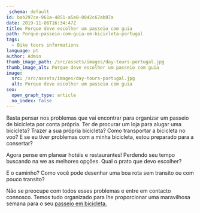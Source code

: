 ```yaml
---
_schema: default
id: bab297ce-961a-4851-a5e8-0842c67ab87a
date: 2019-11-06T16:34:47Z
title: Porque deve escolher um passeio com guia
path: Porque-passeio-com-guia-em-bicicleta-portugal
tags:
  - Bike tours informations
language: pt
author: Admin
thumb_image_path: /src/assets/images/day-tours-portugal.jpg
thumb_image_alt: Porque deve escolher um passeio com guia
image:
  src: /src/assets/images/day-tours-portugal.jpg
  alt: Porque deve escolher um passeio com guia
seo:
  open_graph_type: article
  no_index: false
---
```

Basta pensar nos problemas que vai encontrar&nbsp;para organizar um passeio de
bicicleta por conta própria. Ter de procurar&nbsp;um loja para alugar uma bicicleta?
Trazer a sua própria bicicleta? Como transportar a bicicleta no voo? E se eu
tiver problemas com a minha bicicleta, estou preparado para a consertar?

Agora pense em planear hotéis e restaurantes! Perdendo seu tempo buscando na we
as melhores opções. Qual o prato que&nbsp;devo escolher?

E o caminho? Como você pode desenhar&nbsp;uma boa rota sem transito ou com pouco
transito?

Não se preocupe com todos esses problemas e entre em contacto connosco. Temos
tudo organizado para lhe proporcionar&nbsp;uma maravilhosa semana&nbsp;para o seu [passeio
em bicicleta.](/pt/passeios-de-bicicleta-portugal)

&nbsp;
